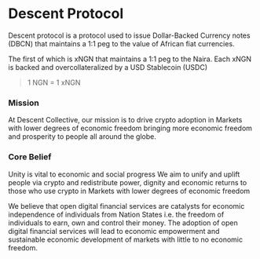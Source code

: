 
# Descent Protocol

<IndentedParagraph>Descent protocol is a protocol used to issue Dollar-Backed Currency notes (DBCN) that maintains a 1:1 peg to the value of African fiat currencies.</IndentedParagraph>


The first of which is xNGN that maintains a 1:1 peg to the Naira. Each xNGN is backed and overcollateralized by a USD Stablecoin (USDC)

> 1 NGN = 1 xNGN
### Mission
<IndentedParagraph>At Descent Collective, our mission is to drive crypto adoption in Markets with lower degrees of economic freedom
bringing more economic freedom and prosperity to people all around the globe.</IndentedParagraph>

### Core Belief
Unity is vital to economic and social progress
We aim to unify and uplift people via crypto and redistribute power, dignity and economic returns to those who use crypto in Markets with lower degrees of economic freedom

We believe that open digital financial services are catalysts for economic independence of individuals from Nation States i.e. the freedom of individuals to earn, own and control their money.
The adoption of open digital financial services will lead to economic empowerment and sustainable economic development of markets with little to no economic freedom.
